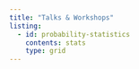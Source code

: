 ```yaml
---
title: "Talks & Workshops"
listing: 
  - id: probability-statistics
    contents: stats
    type: grid
---
```


<!-- 
## Probability and Statistics

:::{#probability-statistics}

:::

## Stocastic Optimization and Reinforcement Learning

:::{#reinforcement-rearning}
::: -->